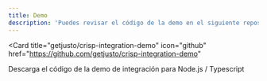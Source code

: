 ```yaml
---
title: Demo
description: 'Puedes revisar el código de la demo en el siguiente repositorio:'
---
```


<Card
  title="getjusto/crisp-integration-demo"
  icon="github"
  href="https://github.com/getjusto/crisp-integration-demo"
>
  Descarga el código de la demo de integración para Node.js / Typescript
</Card>
